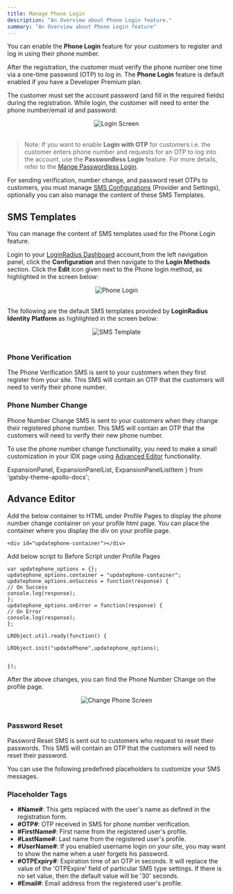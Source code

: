 ```yaml
---
title: Manage Phone Login
description: "An Overview about Phone Login feature."
summary: "An Overview about Phone Login feature"
---
```


You can enable the **Phone Login** feature for your customers to register and log in using their phone number.

After the registration, the customer must verify the phone number one time via a one-time password (OTP) to log in. The **Phone Login** feature is default enabled if you have a Developer Premium plan.

The customer must set the account password (and fill in the required fields) during the registration. While login, the customer will need to enter the phone number/email id and password:

<div style="text-align:center">
  <img src="../assets/howto/manage-phone-login/loginscreen.png" alt="Login Screen" /> 
</div>
<br/>

> Note: If you want to enable **Login with OTP** for customers i.e. the customer enters phone number and requests for an OTP to log into the account, use the **Passwordless Login** feature. For more details, refer to the [Mange Passwordless Login](/howto/manage-passwordless-login/).




For sending verification, number change, and password reset OTPs to customers, you must manage [SMS Configurations](/howto/manage-communication-settings/) (Provider and Settings), optionally you can also manage the content of these SMS Templates.

## SMS Templates

You can manage the content of SMS templates used for the Phone Login feature. 

Login to your [LoginRadius Dashboard](https://dashboard.loginradius.com/dashboard) account,from the left navigation panel, click the **Configuration** and then navigate to the **Login Methods** section. Click the **Edit** icon given next to the Phone login method, as highlighted in the screen below:

<div style="text-align:center">
  <img src="../assets/howto/manage-phone-login/phonelogin.png" alt="Phone Login" /> 
</div>
<br/>

The following are the default SMS templates provided by **LoginRadius Identity Platform** as highlighted in the screen below:

<div style="text-align:center">
  <img src="../assets/howto/manage-phone-login/template.png" alt="SMS Template" /> 
</div>
<br/>

### Phone Verification
The Phone Verification SMS is sent to your customers when they first register from your site. This SMS will contain an OTP that the customers will need to verify their phone number.

### Phone Number Change
Phone Number Change SMS is sent to your customers when they change their registered phone number. This SMS will contain an OTP that the customers will need to verify their new phone number.

To use the phone number change functionality, you need to make a small customization in your IDX page using [Advanced Editor](/howto/advanced-editor/) functionality. 

  ExpansionPanel,
  ExpansionPanelList,
  ExpansionPanelListItem
} from 'gatsby-theme-apollo-docs';


## Advance Editor

<ExpansionPanel title="Click here to view details">
<AdvanceEditor />
</ExpansionPanel>

Add the below container to HTML under Profile Pages to display the phone number change container on your profile html page. You can place the container where you display the div on your profile page.

```
<div id="updatephone-container"></div>
```

Add below script to Before Script under Profile Pages

```
var updatephone_options = {};
updatephone_options.container = "updatephone-container";
updatephone_options.onSuccess = function(response) {
// On Success
console.log(response);
};
updatephone_options.onError = function(response) {
// On Error
console.log(response);
};

LRObject.util.ready(function() {

LRObject.init("updatePhone",updatephone_options);


});

```

After the above changes, you can find the Phone Number Change on the profile page.

<div style="text-align:center">
  <img src="../assets/howto/manage-phone-login/changephone-profile.png" alt="Change Phone Screen" /> 
</div>
<br/>


### Password Reset
Password Reset SMS is sent out to customers who request to reset their passwords. This SMS will contain an OTP that the customers will need to reset their password.


You can use the following predefined placeholders to customize your SMS messages.

### Placeholder Tags
- **#Name#**: This gets replaced with the user's name as defined in the registration form.
- **#OTP#**: OTP received in SMS for phone number verification.
- **#FirstName#**: First name from the registered user's profile.
- **#LastName#**: Last name from the registered user's profile.
- **#UserName#**: If you enabled username login on your site, you may want to show the name when a user forgets his password.
- **#OTPExpiry#**: Expiration time of an OTP in seconds. It will replace the value of the 'OTPExpire' field of particular SMS type settings. If there is no set value, then the default value will be '30' seconds.
- **#Email#**: Email address from the registered user's profile.